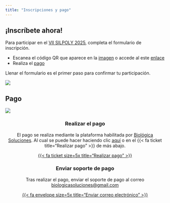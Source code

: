 ```yaml
---
title: "Inscripciones y pago"
---
```


## ¡Inscríbete ahora!

Para participar en el [VII SILPOLY 2025](index.qmd), completa el formulario de inscripción.

-   Escanea el código QR que aparece en la [imagen](#image-inscripcion) o accede al este [enlace](https://docs.google.com/forms/d/e/1FAIpQLSdoKB7mWsE17lzOHQlGIkacYNHLZS5FkBl8Jj1rRUgdrcODjw/viewform?fbclid=IwY2xjawMZZLlleHRuA2FlbQIxMABicmlkETF3MDFwRzV1U3I5MjBYUGxFAR4cNkEyZ9rR6H4G1zX8UZkLK5LbzFnb4vVSljbvm8sz2_eSA085PSCXhQud6Q_aem_y_ksiD3b_aJQJLbD0leNeA)
-   Realiza el [pago](#sec-pago)

Llenar el formulario es el primer paso para confirmar tu participación.

![](imagenes/inscripciones_01.jpg){#image-inscripcion}

## Pago {#sec-pago}

![](imagenes/inscripciones_02.jpg)

<div style="text-align: center;">
### Realizar el pago

El pago se realiza mediante la plataforma habilitada por [Biológica Soluciones](http://www.biologicasoluciones.com). Al cual se puede hacer haciendo clic [aquí](https://checkout.bold.co/payment/LNK_8NXP0MSZTM) o en el {{< fa ticket title="Realizar pago" >}} de más abajo.

[{{< fa ticket size=5x title="Realizar pago" >}}](https://checkout.bold.co/payment/LNK_8NXP0MSZTM)
</div>



<div style="text-align: center;">
### Enviar soporte de pago

Tras realizar el pago, enviar el soporte de pago al correo [biologicasoluciones@gmail.com](mailto:biologicasoluciones@gmail.com)

[{{< fa envelope size=5x title="Enviar correo electrónico" >}}](mailto:biologicasoluciones@gmail.com)
</div>

